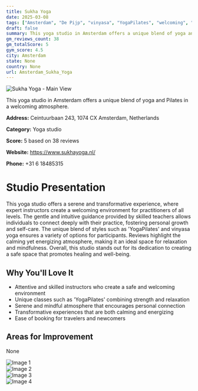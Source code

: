 ```yaml
---
title: Sukha Yoga
date: 2025-03-08
tags: ["Amsterdam", "De Pijp", "vinyasa", "YogaPilates", "welcoming", "serene", "Amsterdam"]  
draft: false
summary: This yoga studio in Amsterdam offers a unique blend of yoga and Pilates in a welcoming atmosphere.
gm_reviews_count: 38
gm_totalScore: 5
gym_score: 4.5
city: Amsterdam
state: None
country: None
url: Amsterdam_Sukha_Yoga
---
```


<div className="aspect-[16/9] relative my-8">
  <img 
    src="https://lh5.googleusercontent.com/p/AF1QipOx67I71P0et6sIkh7OTpe36Osx9fyQhRmQpOlc=w1920-h1080-k-no"
    alt="Sukha Yoga - Main View"
    className="object-cover absolute inset-0 w-full h-full rounded-lg"
  />
</div>

This yoga studio in Amsterdam offers a unique blend of yoga and Pilates in a welcoming atmosphere.

**Address:** Ceintuurbaan 243, 1074 CX Amsterdam, Netherlands

**Category:** Yoga studio

**Score:** 5 based on 38 reviews

**Website:** https://www.sukhayoga.nl/

**Phone:** +31 6 18485315

# Studio Presentation

This yoga studio offers a serene and transformative experience, where expert instructors create a welcoming environment for practitioners of all levels. The gentle and intuitive guidance provided by skilled teachers allows individuals to connect deeply with their practice, fostering personal growth and self-care. The unique blend of styles such as 'YogaPilates' and vinyasa yoga ensures a variety of options for participants. Reviews highlight the calming yet energizing atmosphere, making it an ideal space for relaxation and mindfulness. Overall, this studio stands out for its dedication to creating a safe space that promotes healing and well-being.



## Why You'll Love It

- Attentive and skilled instructors who create a safe and welcoming environment
- Unique classes such as 'YogaPilates' combining strength and relaxation
- Serene and mindful atmosphere that encourages personal connection
- Transformative experiences that are both calming and energizing
- Ease of booking for travelers and newcomers

## Areas for Improvement

None

<div className="grid grid-cols-1 xl:grid-cols-2 gap-4 my-8">
<div className="aspect-[4/3] relative"><img src="https://lh3.googleusercontent.com/p/AF1QipPGdR4jcK1_4UGvgQd0lmRJsebl4tzrU4D_egMe=w1920-h1080-k-no-pi-0-ya59.56-ro-0-fo100" alt="Image 1" className="object-cover absolute inset-0 w-full h-full rounded-lg" /></div>
<div className="aspect-[4/3] relative"><img src="https://lh5.googleusercontent.com/p/AF1QipMDC_nbbHM1Nxvp26lIMV_k4ta3ieJmHKmvhBMP=w1920-h1080-k-no" alt="Image 2" className="object-cover absolute inset-0 w-full h-full rounded-lg" /></div>
<div className="aspect-[4/3] relative"><img src="https://lh5.googleusercontent.com/p/AF1QipPCBgvY21E00306qF0pZ_kXtpfUR8w8zzD6Kpix=w1920-h1080-k-no" alt="Image 3" className="object-cover absolute inset-0 w-full h-full rounded-lg" /></div>
<div className="aspect-[4/3] relative"><img src="https://lh5.googleusercontent.com/p/AF1QipPwkzCnhUkFWF4CoG9OiLXfdljdWoepA_TAUVoa=w1920-h1080-k-no" alt="Image 4" className="object-cover absolute inset-0 w-full h-full rounded-lg" /></div>
</div>